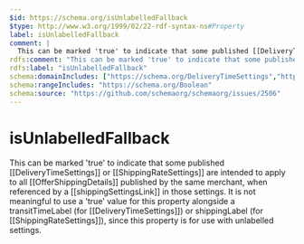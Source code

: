 ```yaml
---
$id: https://schema.org/isUnlabelledFallback
$type: http://www.w3.org/1999/02/22-rdf-syntax-ns#Property
label: isUnlabelledFallback
comment: |
  This can be marked 'true' to indicate that some published [[DeliveryTimeSettings]] or [[ShippingRateSettings]] are intended to apply to all [[OfferShippingDetails]] published by the same merchant, when referenced by a [[shippingSettingsLink]] in those settings. It is not meaningful to use a 'true' value for this property alongside a transitTimeLabel (for [[DeliveryTimeSettings]]) or shippingLabel (for [[ShippingRateSettings]]), since this property is for use with unlabelled settings.
rdfs:comment: "This can be marked 'true' to indicate that some published [[DeliveryTimeSettings]] or [[ShippingRateSettings]] are intended to apply to all [[OfferShippingDetails]] published by the same merchant, when referenced by a [[shippingSettingsLink]] in those settings. It is not meaningful to use a 'true' value for this property alongside a transitTimeLabel (for [[DeliveryTimeSettings]]) or shippingLabel (for [[ShippingRateSettings]]), since this property is for use with unlabelled settings."
rdfs:label: "isUnlabelledFallback"
schema:domainIncludes: ["https://schema.org/DeliveryTimeSettings","https://schema.org/ShippingRateSettings"]
schema:rangeIncludes: "https://schema.org/Boolean"
schema:source: "https://github.com/schemaorg/schemaorg/issues/2506"
---
```


# isUnlabelledFallback

This can be marked 'true' to indicate that some published [[DeliveryTimeSettings]] or [[ShippingRateSettings]] are intended to apply to all [[OfferShippingDetails]] published by the same merchant, when referenced by a [[shippingSettingsLink]] in those settings. It is not meaningful to use a 'true' value for this property alongside a transitTimeLabel (for [[DeliveryTimeSettings]]) or shippingLabel (for [[ShippingRateSettings]]), since this property is for use with unlabelled settings.

